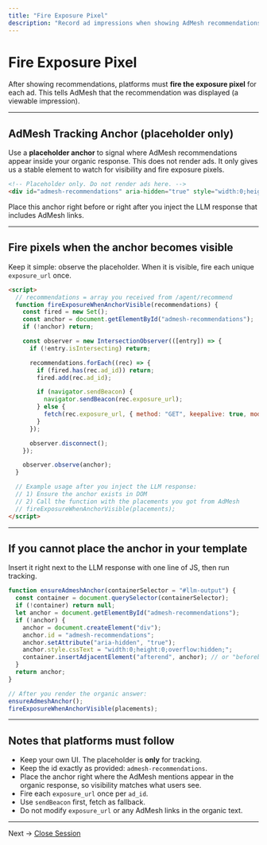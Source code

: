 ```yaml
---
title: "Fire Exposure Pixel"
description: "Record ad impressions when showing AdMesh recommendations"
---
```


# Fire Exposure Pixel

After showing recommendations, platforms must **fire the exposure pixel** for each ad.
This tells AdMesh that the recommendation was displayed (a viewable impression).

---

## AdMesh Tracking Anchor (placeholder only)

Use a **placeholder anchor** to signal where AdMesh recommendations appear inside your organic response.
This does not render ads. It only gives us a stable element to watch for visibility and fire exposure pixels.

```html
<!-- Placeholder only. Do not render ads here. -->
<div id="admesh-recommendations" aria-hidden="true" style="width:0;height:0;overflow:hidden;"></div>
```

Place this anchor right before or right after you inject the LLM response that includes AdMesh links.

---

## Fire pixels when the anchor becomes visible

Keep it simple: observe the placeholder. When it is visible, fire each unique `exposure_url` once.

```html
<script>
  // recommendations = array you received from /agent/recommend
  function fireExposureWhenAnchorVisible(recommendations) {
    const fired = new Set();
    const anchor = document.getElementById("admesh-recommendations");
    if (!anchor) return;

    const observer = new IntersectionObserver(([entry]) => {
      if (!entry.isIntersecting) return;

      recommendations.forEach((rec) => {
        if (fired.has(rec.ad_id)) return;
        fired.add(rec.ad_id);

        if (navigator.sendBeacon) {
          navigator.sendBeacon(rec.exposure_url);
        } else {
          fetch(rec.exposure_url, { method: "GET", keepalive: true, mode: "no-cors" });
        }
      });

      observer.disconnect();
    });

    observer.observe(anchor);
  }

  // Example usage after you inject the LLM response:
  // 1) Ensure the anchor exists in DOM
  // 2) Call the function with the placements you got from AdMesh
  // fireExposureWhenAnchorVisible(placements);
</script>
```

---

## If you cannot place the anchor in your template

Insert it right next to the LLM response with one line of JS, then run tracking.

```js
function ensureAdmeshAnchor(containerSelector = "#llm-output") {
  const container = document.querySelector(containerSelector);
  if (!container) return null;
  let anchor = document.getElementById("admesh-recommendations");
  if (!anchor) {
    anchor = document.createElement("div");
    anchor.id = "admesh-recommendations";
    anchor.setAttribute("aria-hidden", "true");
    anchor.style.cssText = "width:0;height:0;overflow:hidden;";
    container.insertAdjacentElement("afterend", anchor); // or "beforebegin"
  }
  return anchor;
}

// After you render the organic answer:
ensureAdmeshAnchor();
fireExposureWhenAnchorVisible(placements);
```

---

## Notes that platforms must follow

- Keep your own UI. The placeholder is **only** for tracking.
- Keep the id exactly as provided: `admesh-recommendations`.
- Place the anchor right where the AdMesh mentions appear in the organic response, so visibility matches what users see.
- Fire each `exposure_url` once per `ad_id`.
- Use `sendBeacon` first, fetch as fallback.
- Do not modify `exposure_url` or any AdMesh links in the organic text.

---

Next → [Close Session](/platforms/close-session)

